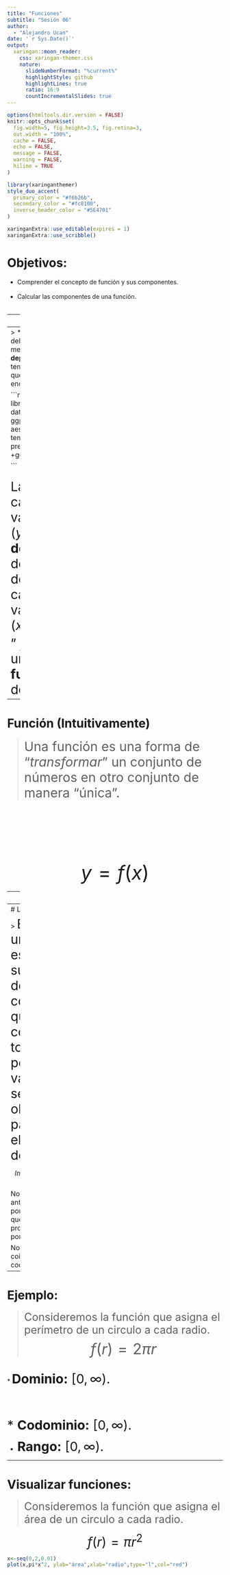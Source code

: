```yaml
---
title: "Funciones"
subtitle: "Sesión 06"  
author: 
  - "Alejandro Ucan"
date: '`r Sys.Date()`'
output:
  xaringan::moon_reader:
    css: xaringan-themer.css
    nature:
      slideNumberFormat: "%current%"
      highlightStyle: github
      highlightLines: true
      ratio: 16:9
      countIncrementalSlides: true
---
```


```r
options(htmltools.dir.version = FALSE)
knitr::opts_chunk$set(
  fig.width=5, fig.height=3.5, fig.retina=3,
  out.width = "100%",
  cache = FALSE,
  echo = FALSE,
  message = FALSE, 
  warning = FALSE,
  hiline = TRUE
)
```

```r
library(xaringanthemer)
style_duo_accent(
  primary_color = "#f6b26b",
  secondary_color = "#fc8100",
  inverse_header_color = "#5E4701"
)
```

```r
xaringanExtra::use_editable(expires = 1)
xaringanExtra::use_scribble()
```
# Objetivos:

 * Comprender el concepto de función y sus componentes. <br/> <br/>
 * Calcular las componentes de una función. <br/> <br/>


---
# Ejemplo:

> * El área $A$ de un círculo __depende__ del radio del mismo. La regla de _relaciona_ $r$ con $A$ se espresa con $A=\pi r^2.$
<br/><br/><br/>
* La población humana del mundo $P,$ depende del tiempo $t.$

```r
table=matrix(NA,nrow=4,ncol=2)
colnames(table)=c("Año","Población (M)")
table[1,]=c(1900,1650)
table[2,]=c(1910,1750)
table[3,]=c(1920,1860)
table[4,]=c(1930,2070)
library(knitr)
kable(table)
```
---
> * La presión del vapor de mercurio __depende__ de la temperatura a la que se encuentre.

```r
library(tidyverse)
data(pressure)
ggplot(pressure, aes(x = temperature, y = pressure)) +geom_line()

```
<br/><br/>
<span style="font-size:30px"> La cantidad variable $(y),$ __depende__ del valor de otra cantidad variable $(x).$ 

<span style="font-size:30px"> " $y$ es una __función__ de $x$ "

---
# Función (Intuitivamente)
> <span style="font-size:30px"> Una función es una forma de "_transformar_" un conjunto de números en otro conjunto de manera "única". 

<br/><br/><br/><br/><br/><br/><br/>
<span style="font-size:45px"> $$ y=f(x) $$



---
# Función

> <span style="font-size:30px"> Una __función__ $f$  es una regla que asigna a cada elemento $x$ de un conjunto $D$ ( __dominio__ ) exactamente un elemento $f(x)$ de un conjunto Y ( __codominio__).

<span style="font-size:45px"> $$ f:D\to Y $$

---
# La imágen (rango)

> <span style="font-size:30px"> El rango de una función es el subconjunto del codominio que consiste en todos los posibles valores que se puedan obtener para cada elemento de $D.$

 $$ Im(f) = \{ f ( x ) \in Y : x \in D \} .$$
Nota: en el conjunto anterior debemos poner llaves $(\{,\}),$ así que no los olviden. El programa no quiso ponerlos.


Nota 2: El rango puede coincidir con el codominio.
---
# Ejemplo:

> <span style="font-size:25px"> Consideremos la función que asigna el perímetro de un circulo a cada radio. 
<span style="font-size:35px"> $$f(r)=2 \pi r$$

<br/>
* <span style="font-size:30px"> __Dominio:__ $[0,\infty).$
<br/><br/><br/>
* <span style="font-size:30px"> __Codominio:__ $[0,\infty).$ 

* <span style="font-size:30px"> __Rango:__ $[0,\infty).$ 



---
# Visualizar funciones:

> <span style="font-size:25px"> Consideremos la función que asigna el área de un circulo a cada radio. 

<span style="font-size:30px"> $$ f(r)=\pi r^2 $$

```r
x<-seq(0,2,0.01)
plot(x,pi*x^2, ylab="área",xlab="radio",type="l",col="red")
```
